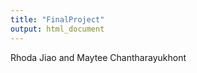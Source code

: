 ```yaml
---
title: "FinalProject"
output: html_document
---
```


Rhoda Jiao and Maytee Chantharayukhont

```r

```


